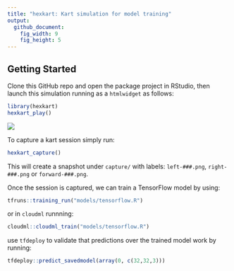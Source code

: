 ```yaml
---
title: "hexkart: Kart simulation for model training"
output:
  github_document:
    fig_width: 9
    fig_height: 5
---
```


## Getting Started

Clone this GitHub repo and open the package project in RStudio, then launch this 
simulation running as a `htmlwidget` as follows:

```r
library(hexkart)
hexkart_play()
```

![](tools/README/kart-demo.gif)

To capture a kart session simply run:

```r
hexkart_capture()
```

This will create a snapshot under `capture/` with labels: `left-###.png`,
`right-###.png` or `forward-###.png`.

Once the session is captured, we can train a TensorFlow model by using:

```r
tfruns::training_run("models/tensorflow.R")
```

or in `cloudml` runnning:

```r
cloudml::cloudml_train("models/tensorflow.R")
```

use `tfdeploy` to validate that predictions over the trained model work by running:

```r
tfdeploy::predict_savedmodel(array(0, c(32,32,3)))
```
